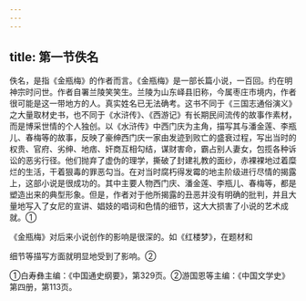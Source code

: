 ```yaml
---
---
---
```

title: 第一节佚名
---



佚名，是指《金瓶梅》的作者而言。《金瓶梅》是一部长篇小说，一百回。约在明神宗时问世。作者自署兰陵笑笑生。兰陵为山东峄县旧称，今属枣庄市境内，作者很可能是这一带地方的人。真实姓名已无法确考。这书不同于《三国志通俗演义》之大量取材史书，也不同于《水浒传》、《西游记》有长期民间流传的故事作素材，而是博采世情的个人独创。以《水浒传》中西门庆为主角，描写其与潘金莲、李瓶儿、春梅等的故事，反映了豪绅西门庆一家由发迹到败亡的盛衰过程，写出当时的权贵、官府、劣绅、地痞、奸商互相勾结，谋财害命，霸占别人妻女，包揽各种诉讼的恶劣行径。他们抛弃了虚伪的理学，撕破了封建礼教的面纱，赤裸裸地过着糜烂的生活，干着狠毒的罪恶勾当。在对当时腐朽得发霉的地主阶级进行尽情的揭露上，这部小说是很成功的。其中主要人物西门庆、潘金莲、李瓶儿、春梅等，都是塑造出来的典型形象。但是，作者对于他所揭露的丑恶并没有明确的批判，并且大量地写入了女尼的宣讲、娼妓的唱词和色情的细节，这大大损害了小说的艺术成就。①

《金瓶梅》对后来小说创作的影响是很深的。如《红楼梦》，在题材和

细节等描写方面就明显地受到了影响。②

①白寿彝主编：《中国通史纲要》，第329页。②游国恩等主编：《中国文学史》第四册，第113页。